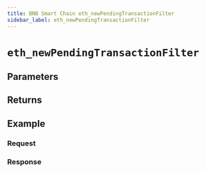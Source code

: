 ```yaml
---
title: BNB Smart Chain eth_newPendingTransactionFilter
sidebar_label: eth_newPendingTransactionFilter
---
```




# `eth_newPendingTransactionFilter`

<Description />

## Parameters


<Params />

## Returns


<Returns />

## Example


<Example />

### Request


<Request />

### Response


<Response />

